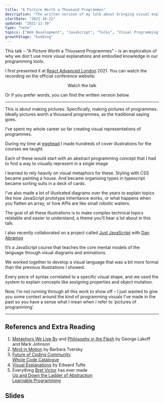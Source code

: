 ```yaml
---
title: "A Picture Worth a Thousand Programmes"
description: "The written version of my talk about bringing visual explanations and embodied knowledge to programming tools"
startDate: "2021-10-22"
updated: "2021-11-30"
type: "note"
topics: ["Web Development", "JavaScript", "Talks", "Visual Programming"]
growthStage: "budding"
---
```


This talk – "A Picture Worth a Thousand Programmes" – is an exploration of why we don't use more visual explanations and embodied knowledge in our programming tools.

I first presented it at [React Advanced London](https://reactadvanced.com/) 2021. You can watch the recording on the official conference website:

<Center>

<ButtonLink href="https://portal.gitnation.org/contents/visualising-react-metaphors-models-and-spatial-mediums">
  Watch the talk
</ButtonLink>

</Center>

<Spacer size="small" />

Or if you prefer words, you can find the written version below.

<BasicImage
  width="900px"
  src="https://res.cloudinary.com/dxj9qr5gj/image/upload/c_scale,f_auto,q_auto:good,w_900/v1638305603/maggieappleton.com/notes/programming-pictures/react-adv-screenshot_2_sqcuoo.png"
  alt="Maggie standing on stage at the conference about to begin the talk"
/>

---

This is about making pictures. Specifically, making pictures of programmes. Ideally pictures worth a thousand programmes, as the traditional saying goes.

I’ve spent my whole career so far creating visual representations of programmes.

During my time at [egghead](egghead.io) I made hundreds of cover illustrations for the courses we taught.

Each of these would start with an abstract programming concept that I had to find a way to visually represent in a single image

I learned to rely heavily on visual metaphors for these. Styling with CSS became painting a house.
And became organising types in typescript became sorting suits in a deck of cards.

I've also made a lot of illustrated diagrams over the years to explain topics like how JavaScript prototype inheritance works, or what happens when you flatten an array, or how APIs are like small robotic waiters.

The goal of all these illustrations is to make complex technical topics relatable and easier to understand, a theme you’ll hear a lot about in this talk.

I also recently collaborated on a project called [Just JavaScript](justjavascript.com) with [Dan Abramov](overreacted.io)

It’s a JavaScript course that teaches the core mental models of the language through visual diagrams and animations.

We worked together to develop a visual language that was a bit more formal than the previous illustrations I showed.

Every piece of syntax correlated to a specific visual shape, and we used the system to explain concepts like assigning properties and object mutation.

Now, I’m not running through all this work to show off – I just wanted to give you some context around the kind of programming visuals I’ve made in the past so you have a sense what I mean when I refer to ‘pictures of programming’.

---

## Referencs and Extra Reading

1. [Metaphors We Live By](https://www.librarything.com/work/63333) and [Philosophy in the Flesh](https://www.librarything.com/work/45956) by George Lakoff and Mark Johnson
2. [Mind in Motion](https://www.librarything.com/work/23069530) by Barbara Tversky
3. [Future of Coding Community](https://futureofcoding.org)  
   [Whole Code Catalogue](https://futureofcoding.org/catalog/)
4. [Visual Explanations](https://www.librarything.com/work/12965) by Edward Tufte
5. Everything [Bret Victor](http://worrydream.com) has ever made  
   [Up and Down the Ladder of Abstraction](http://worrydream.com/LadderOfAbstraction/)  
   [Learnable Programming](http://worrydream.com/LearnableProgramming/)

## Slides

<ComingSoon />
